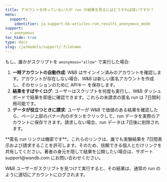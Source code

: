 ```yaml
---
title: アカウントを持っていない人が run の結果を見るにはどうすれば良いですか？
menu:
  support:
    identifier: ja-support-kb-articles-run_results_anonymous_mode
support:
  - anonymous
toc_hide: true
type: docs
slug: /ja/models/support/:filename
---
```

もし、誰かがスクリプトを `anonymous="allow"` で実行した場合:

1. **一時アカウントの自動作成**: W&B はサインイン済みのアカウントを確認します。アカウントが存在しない場合、W&B は新しい匿名アカウントを作成し、そのセッションのために APIキー を保存します。
2. **結果をすばやくログ**: ユーザーはスクリプトを何度も実行し、W&B ダッシュボードで結果を即座に確認できます。これらの未請求の匿名 run は 7日間利用可能です。
3. **データが役立つときに請求**: ユーザーが W&B で価値のある結果を確認したら、ページ上部のバナー内のボタンをクリックして、run データを実際のアカウントに保存できます。請求しない場合、run データは 7日後に削除されます。

<Warning>
**匿名 run リンクは機密です**。これらのリンクは、誰でも実験結果を 7日間表示および請求することを許可します。そのため、信頼できる個人とだけリンクを共有してください。著者の身元を隠して結果を公開したい場合は、サポート support@wandb.com にお問い合わせください。
</Warning>

W&B ユーザーがスクリプトを見つけて実行すると、その結果は、通常の run のように適切にアカウントにログされます。